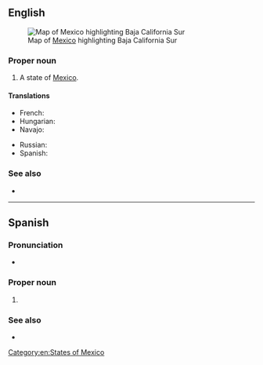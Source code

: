 ==English==
[[File:Mexico map, MX-BCS.svg|thumb|Map of [[Mexico]] highlighting Baja California Sur]]

===Proper noun===
{{en-proper noun|head=Baja California Sur}}

# A state of [[Mexico]].

====Translations====
{{trans-top|state of Mexico}}
* French: {{t|fr|Basse-Californie du Sud}}
* Hungarian: {{t|hu|Déli-Alsó-Kalifornia}}
* Navajo: {{t|nv|Shádiʼááhjí Ayaaí Ahééháshį́į́h Hahoodzo}}
{{trans-mid}}
* Russian: {{t|ru|Ю́жная Ни́жняя Калифо́рния|f}}
* Spanish: {{t+|es|Baja California Sur|f}}
{{trans-bottom}}

===See also===
* {{pedialite}}

[[Category:en:States of Mexico]]

----

==Spanish==

===Pronunciation===
* {{audio|es|ES-Baja California Sur.ogg|Audio}}

===Proper noun===
{{es-proper noun|f|head=[[Baja California]] [[sur|Sur]]}}

# {{place|es|state|c/Mexico}}

===See also===
* {{pedialite|lang=es}}